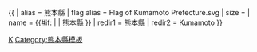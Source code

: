 {{ {{{1<noinclude>|country showdata</noinclude>}}}
| alias = 熊本縣
| flag alias = Flag of Kumamoto Prefecture.svg
| size = {{{size|}}}
| name = {{#if: {{{name|}}} | {{{name|}}} | 熊本縣 }}
<noinclude>
| redir1 = 熊本縣
| redir2 = Kumamoto
</noinclude>
}}<noinclude>
[[Category:日本行政區劃資料模板|K]]
[[Category:熊本縣模板]]
</noinclude>